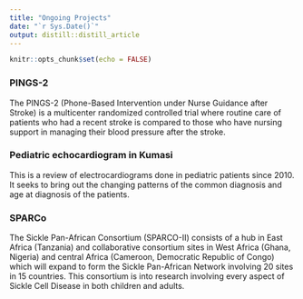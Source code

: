 ```yaml
---
title: "Ongoing Projects"
date: "`r Sys.Date()`"
output: distill::distill_article
---
```


```r
knitr::opts_chunk$set(echo = FALSE)
```

### PINGS-2

The PINGS-2 (Phone-Based Intervention under Nurse Guidance after Stroke) is a multicenter randomized controlled trial where routine care of patients who had a recent stroke is compared to those who have nursing support in managing their blood pressure after the stroke.  

### Pediatric echocardiogram in Kumasi

This is a review of electrocardiograms done in pediatric patients since 2010. It seeks to bring out the changing patterns of the common diagnosis and age at diagnosis of the patients. 

### SPARCo

The Sickle Pan-African Consortium (SPARCO-II)  consists of a hub in East Africa (Tanzania) and collaborative consortium sites in West Africa (Ghana, Nigeria) and central Africa (Cameroon, Democratic Republic of Congo) which will expand to form the Sickle Pan-African Network involving 20 sites in 15 countries. This consortium is into research involving every aspect of Sickle Cell Disease in both children and adults.





